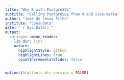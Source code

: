```yaml
---
title: "Why R with PostgreSQL"
subtitle: "Calling PostgreSQL from R and vice-versa"
author: "José de Jesus Filho"
institute: "Consudata"
date: "`r Sys.Date()`"
output:
  xaringan::moon_reader:
    lib_dir: libs
    nature:
      highlightStyle: github
      highlightLines: true
      countIncrementalSlides: false
---
```



```r
options(htmltools.dir.version = FALSE)
```



